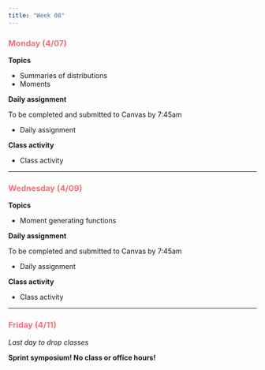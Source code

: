 ```yaml
---
title: "Week 08"
---
```


::: {style="color: #F66D7A"}
### Monday (4/07)
:::

**Topics**

-   Summaries of distributions
-   Moments

**Daily assignment**

To be completed and submitted to Canvas by 7:45am

-   Daily assignment

**Class activity**

-   Class activity

------------------------------------------------------------------------

::: {style="color: #F66D7A"}
### Wednesday (4/09)
:::

**Topics**

-   Moment generating functions

**Daily assignment**

To be completed and submitted to Canvas by 7:45am

-   Daily assignment

**Class activity**

-   Class activity

------------------------------------------------------------------------

::: {style="color: #F66D7A"}
### Friday (4/11)
:::

*Last day to drop classes*

**Sprint symposium! No class or office hours!**
